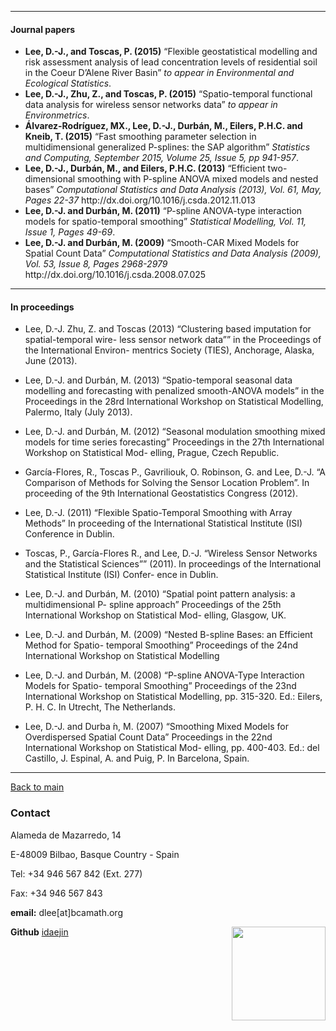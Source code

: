 ----------------------------

#### Journal papers



*    **Lee, D.-J., and Toscas, P. (2015)** “Flexible geostatistical modelling and risk assessment analysis of lead concentration levels of residential soil in the Coeur D’Alene River Basin” *to appear in Environmental and Ecological Statistics*.
*    **Lee, D.-J., Zhu, Z., and Toscas, P. (2015)** "Spatio-temporal functional data analysis for wireless sensor networks data" *to appear in Environmetrics*.
*    **Álvarez-Rodríguez, MX., Lee, D.-J., Durbán, M., Eilers, P.H.C. and Kneib, T. (2015)** "Fast smoothing parameter selection in multidimensional generalized P-splines: the SAP algorithm" *Statistics and Computing, September 2015, Volume 25, Issue 5, pp 941-957*.
*    **Lee, D.-J., Durbán, M., and Eilers, P.H.C. (2013)** "Efficient two-dimensional smoothing with P-spline ANOVA mixed models and nested bases" *Computational Statistics and Data Analysis (2013), Vol. 61, May, Pages 22-37* http://dx.doi.org/10.1016/j.csda.2012.11.013
*    **Lee, D.-J. and Durbán, M. (2011)** "P-spline ANOVA-type interaction models for spatio-temporal smoothing" *Statistical Modelling, Vol. 11, Issue 1, Pages 49-69*.
*    **Lee, D.-J. and Durbán, M. (2009)** "Smooth-CAR Mixed Models for Spatial Count Data" *Computational Statistics and Data Analysis (2009), Vol. 53, Issue 8, Pages 2968-2979* http://dx.doi.org/10.1016/j.csda.2008.07.025
    

----------------------------

#### In proceedings

* Lee, D.-J. Zhu, Z. and Toscas (2013) "Clustering based imputation for spatial-temporal wire- less sensor network data"" in the Proceedings of the International Environ- mentrics Society (TIES), Anchorage, Alaska, June (2013).

* Lee, D.-J. and Durbán, M. (2013) “Spatio-temporal seasonal data modelling and forecasting with penalized smooth-ANOVA models” in the Proceedings in the 28rd International Workshop on Statistical Modelling, Palermo, Italy (July 2013).

* Lee, D.-J. and Durbán, M. (2012) “Seasonal modulation smoothing mixed models for time series forecasting” Proceedings in the 27th International Workshop on Statistical Mod- elling, Prague, Czech Republic.

* García-Flores, R., Toscas P., Gavriliouk, O. Robinson, G. and Lee, D.-J. "A Comparison of Methods for Solving the Sensor Location Problem". In proceeding of the 9th International Geostatistics Congress (2012).

* Lee, D.-J. (2011) "Flexible Spatio-Temporal Smoothing with Array Methods" In proceeding of the International Statistical Institute (ISI) Conference in Dublin.

* Toscas, P., García-Flores R., and Lee, D.-J. "Wireless Sensor Networks and the Statistical Sciences"" (2011). In proceedings of the International Statistical Institute (ISI) Confer- ence in Dublin.

* Lee, D.-J. and Durbán, M. (2010) “Spatial point pattern analysis: a multidimensional P- spline approach” Proceedings of the 25th International Workshop on Statistical Mod- elling, Glasgow, UK.

* Lee, D.-J. and Durbán, M. (2009) “Nested B-spline Bases: an Efficient Method for Spatio- temporal Smoothing” Proceedings of the 24nd International Workshop on Statistical Modelling

* Lee, D.-J. and Durbán, M. (2008) “P-spline ANOVA-Type Interaction Models for Spatio- temporal Smoothing” Proceedings of the 23nd International Workshop on Statistical Modelling, pp. 315-320. Ed.: Eilers, P. H. C. In Utrecht, The Netherlands.

* Lee, D.-J. and Durba ́n, M. (2007) “Smoothing Mixed Models for Overdispersed Spatial Count Data” Proceedings in the 22nd International Workshop on Statistical Mod- elling, pp. 400-403. Ed.: del Castillo, J. Espinal, A. and Puig, P. In Barcelona, Spain.






------------------------------------      
[Back to main](http://idaejin.github.io/aboutme/)

### Contact

Alameda de Mazarredo, 14

E-48009 Bilbao, Basque Country - Spain

Tel: +34 946 567 842 (Ext. 277)

Fax: +34 946 567 843

**email:** dlee[at]bcamath.org

**Github** [idaejin](https://github.com/idaejin/bcam-courses)
<img src="http://www.bcamath.org/public_images/logo_bcam.jpg" style="width: 150px;" align="right">